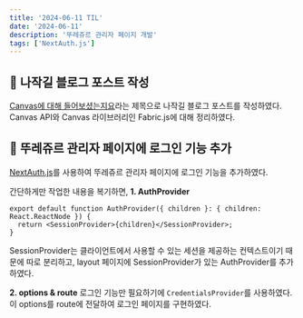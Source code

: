 ```yaml
---
title: '2024-06-11 TIL'
date: '2024-06-11'
description: '뚜레쥬르 관리자 페이지 개발'
tags: ['NextAuth.js']
---
```


## 📌 나작길 블로그 포스트 작성
[Canvas에 대해 들어보셨는지요](https://najakgil-blog.vercel.app/posts/240611)라는 제목으로 나작길 블로그 포스트를 작성하였다.   
Canvas API와 Canvas 라이브러리인 Fabric.js에 대해 정리하였다.

## 📌 뚜레쥬르 관리자 페이지에 로그인 기능 추가
[NextAuth.js](https://next-auth.js.org/)를 사용하여 뚜레쥬르 관리자 페이지에 로그인 기능을 추가하였다.

간단하게만 작업한 내용을 복기하면,
**1. AuthProvider**
```
export default function AuthProvider({ children }: { children: React.ReactNode }) {
  return <SessionProvider>{children}</SessionProvider>;
}
```

SessionProvider는 클라이언트에서 사용할 수 있는 세션을 제공하는 컨텍스트이기 때문에 따로 분리하고, layout 페이지에 SessionProvider가 있는 AuthProvider를 추가하였다.

**2. options & route**
로그인 기능만 필요하기에 `CredentialsProvider`를 사용하였다.
이 options를 route에 전달하여 로그인 페이지를 구현하였다.

